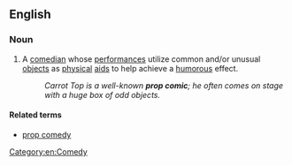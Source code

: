 ==English==

===Noun===
{{wikipedia}}
{{en-noun|sg=[[prop]] [[comic]]}}

#A [[comedian]] whose [[performance]]s utilize common and/or unusual [[objects]] as [[physical]] [[aids]] to help achieve a [[humorous]] effect.
#:''Carrot Top is a well-known '''prop comic'''; he often comes on stage with a huge box of odd objects.''

====Related terms====
*[[prop comedy]]

[[Category:en:Comedy]]
